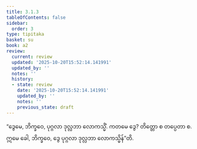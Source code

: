 ```yaml
---
title: 3.1.3
tableOfContents: false
sidebar:
  order: 3
type: tipitaka
basket: su
book: a2
review:
  current: review
  updated: '2025-10-20T15:52:14.141991'
  updated_by: ''
  notes: ''
  history:
  - state: review
    date: '2025-10-20T15:52:14.141991'
    updated_by: ''
    notes: ''
    previous_state: draft
---
```



<DynamicBreadcrumb />


<ReviewStatus review={frontmatter.review} showDetails={true} />

<HypothesisAnnotation frontmatter={frontmatter} />

<Division number="121" book="a2" e="ch" v="15" p="86">

<Paragraph number="206" book="a2">
“ဒွေမေ, ဘိက္ခဝေ, ပုဂ္ဂလာ ဒုလ္လဘာ လောကသ္မိံ. ကတမေ ဒွေ? တိတ္တော စ တပ္ပေတာ စ. ဣမေ ခေါ, ဘိက္ခဝေ, ဒွေ ပုဂ္ဂလာ ဒုလ္လဘာ လောကသ္မိန်”တိ.
</Paragraph>
</Division>